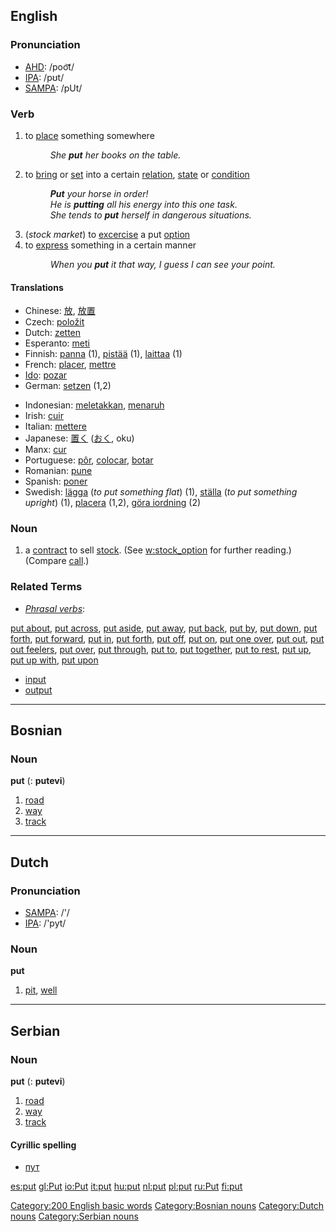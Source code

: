 ==English==

{{rank|nothing|God|three|164|put|once|new|years}}

=== Pronunciation ===
*[[w:AHD|AHD]]: /poo͝t/
*[[w:IPA|IPA]]: /pʊt/
*[[w:SAMPA|SAMPA]]: /pUt/

===Verb===
{{irregverb|'''to put'''|'''[[puts]]'''|'''put'''|'''put'''|'''[[putting]]'''}}
# to [[place]] something somewhere
#:''She '''put''' her books on the table.''
# to [[bring]] or [[set]] into a certain [[relation]], [[state]] or [[condition]]
#:'''''Put''' your horse in order!''
#:''He is '''putting''' all his energy into this one task.''
#:''She tends to '''put''' herself in dangerous situations.''
# (''stock market'') to [[excercise]] a put [[option]]
# to [[express]] something in a certain manner
#:''When you '''put''' it that way, I guess I can see your point.''

====Translations====
{{top}}
*Chinese: [[放]], [[放置]]
*Czech: [[položit]]
*Dutch: [[zetten]]
*Esperanto: [[meti]]
*Finnish: [[panna#Finnish|panna]] (1), [[pistää]] (1), [[laittaa]] (1)
*French: [[placer]], [[mettre]]
*[[Ido]]: [[pozar]]
*German: [[setzen]] (1,2) 
{{mid}}
*Indonesian: [[letak|meletakkan]], [[taruh|menaruh]]
*Irish: [[cuir]]
*Italian: [[mettere]]
*Japanese: [[置く]] ([[おく]], oku)
*Manx: [[cur#Manx|cur]]
*Portuguese: [[pôr]], [[colocar]], [[botar]] 
*Romanian: [[pune]]
*Spanish: [[poner]]
*Swedish: [[lägga]] (''to put something flat'') (1), [[ställa]] (''to put something upright'') (1), [[placera]] (1,2), [[göra iordning]] (2)
{{bottom}}

=== Noun ===
{{en-noun|put|puts}}
# a [[contract]] to sell [[stock]]. (See [[w:stock_option]] for further reading.) (Compare [[call]].)

===Related Terms===
*''[[phrasal verb|Phrasal verbs]]'':
[[put about]], [[put across]], [[put aside]], [[put away]], [[put back]], [[put by]], [[put down]], [[put forth]], [[put forward]], [[put in]], [[put forth]], [[put off]], [[put on]], [[put one over]], [[put out]], [[put out feelers]], [[put over]], [[put through]], [[put to]], [[put together]], [[put to rest]], [[put up]], [[put up with]], [[put upon]]
*[[input]]
*[[output]]

[[Category:200 English basic words]]

----

==Bosnian==
===Noun===
'''put''' {{m}} {{s}} ({{p}}: '''putevi''')
#[[road]]
#[[way]]
#[[track]]
[[Category:Bosnian nouns]]

----

==Dutch==
===Pronunciation===
*[[w:SAMPA|SAMPA]]: /'/
*[[w:IPA|IPA]]: /'pyt/
===Noun===
'''put'''
#[[pit]], [[well]]
[[Category:Dutch nouns]]

----

==Serbian==
===Noun===
'''put''' {{m}} {{s}} ({{p}}: '''putevi''')
#[[road]]
#[[way]]
#[[track]]
====Cyrillic spelling====
*[[пут#Serbian|пут]]
[[Category:Serbian nouns]]

[[es:put]]
[[gl:Put]]
[[io:Put]]
[[it:put]]
[[hu:put]]
[[nl:put]]
[[pl:put]]
[[ru:Put]]
[[fi:put]]